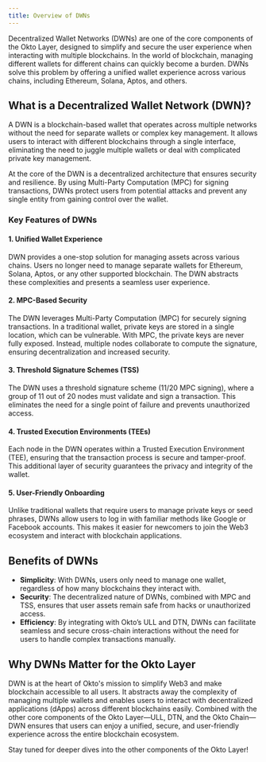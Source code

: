```yaml
---
title: Overview of DWNs
---
```


Decentralized Wallet Networks (DWNs) are one of the core components of the Okto Layer, designed to simplify and secure the user experience when interacting with multiple blockchains. In the world of blockchain, managing different wallets for different chains can quickly become a burden. DWNs solve this problem by offering a unified wallet experience across various chains, including Ethereum, Solana, Aptos, and others.

## What is a Decentralized Wallet Network (DWN)?

A DWN is a blockchain-based wallet that operates across multiple networks without the need for separate wallets or complex key management. It allows users to interact with different blockchains through a single interface, eliminating the need to juggle multiple wallets or deal with complicated private key management.

At the core of the DWN is a decentralized architecture that ensures security and resilience. By using Multi-Party Computation (MPC) for signing transactions, DWNs protect users from potential attacks and prevent any single entity from gaining control over the wallet.

### Key Features of DWNs

#### 1. **Unified Wallet Experience**

DWN provides a one-stop solution for managing assets across various chains. Users no longer need to manage separate wallets for Ethereum, Solana, Aptos, or any other supported blockchain. The DWN abstracts these complexities and presents a seamless user experience.

#### 2. **MPC-Based Security**

The DWN leverages Multi-Party Computation (MPC) for securely signing transactions. In a traditional wallet, private keys are stored in a single location, which can be vulnerable. With MPC, the private keys are never fully exposed. Instead, multiple nodes collaborate to compute the signature, ensuring decentralization and increased security.

#### 3. **Threshold Signature Schemes (TSS)**

The DWN uses a threshold signature scheme (11/20 MPC signing), where a group of 11 out of 20 nodes must validate and sign a transaction. This eliminates the need for a single point of failure and prevents unauthorized access.

#### 4. **Trusted Execution Environments (TEEs)**

Each node in the DWN operates within a Trusted Execution Environment (TEE), ensuring that the transaction process is secure and tamper-proof. This additional layer of security guarantees the privacy and integrity of the wallet.

#### 5. **User-Friendly Onboarding**

Unlike traditional wallets that require users to manage private keys or seed phrases, DWNs allow users to log in with familiar methods like Google or Facebook accounts. This makes it easier for newcomers to join the Web3 ecosystem and interact with blockchain applications.

## Benefits of DWNs

- **Simplicity**: With DWNs, users only need to manage one wallet, regardless of how many blockchains they interact with.
- **Security**: The decentralized nature of DWNs, combined with MPC and TSS, ensures that user assets remain safe from hacks or unauthorized access.
- **Efficiency**: By integrating with Okto’s ULL and DTN, DWNs can facilitate seamless and secure cross-chain interactions without the need for users to handle complex transactions manually.

## Why DWNs Matter for the Okto Layer

DWN is at the heart of Okto's mission to simplify Web3 and make blockchain accessible to all users. It abstracts away the complexity of managing multiple wallets and enables users to interact with decentralized applications (dApps) across different blockchains easily. Combined with the other core components of the Okto Layer—ULL, DTN, and the Okto Chain—DWN ensures that users can enjoy a unified, secure, and user-friendly experience across the entire blockchain ecosystem.

Stay tuned for deeper dives into the other components of the Okto Layer!
